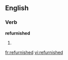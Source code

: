 ==English==

===Verb===
'''refurnished'''

# {{present participle of|refurnish}}

[[fr:refurnished]]
[[vi:refurnished]]